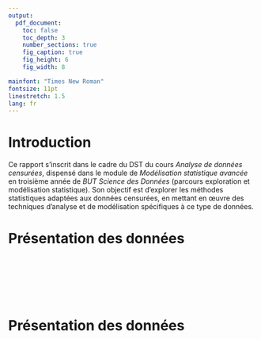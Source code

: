```yaml
---
output:
  pdf_document:
    toc: false
    toc_depth: 3
    number_sections: true
    fig_caption: true
    fig_height: 6
    fig_width: 8

mainfont: "Times New Roman"
fontsize: 11pt
linestretch: 1.5
lang: fr
---
```


<!-- PAGE DE GARDE  -->

```{=tex}
\begin{titlepage}

\vspace{1cm}
\begin{center}

\textit{Université Paris Cité}

BUT SD 3 FA EMS - Février 2025

\vspace{5mm}

\textsc{}

\vfill 

{\Huge\bfseries DST - Analyse de données censurées \par}

{\Large\bfseries  Modélisation statistique avancée\par}

\vfill

{\large\itshape Réalisé par}

{\large Rachid SAHLI}

\vspace{5mm}

\end{center}
\end{titlepage}
```
```{=tex}
\newpage
\pagenumbering{arabic}
```
\phantomsection

<!-- PAGE DE GARDE: FIN  -->

<!-- TABLE DES MATIÈRES -->

```{=tex}
\newpage
\tableofcontents
```
<!-- TABLE DES MATIÈRES: FIN -->

\newpage

# Introduction

Ce rapport s’inscrit dans le cadre du DST du cours *Analyse de données censurées*, dispensé dans le module de *Modélisation statistique avancée* en troisième année de *BUT Science des Données* (parcours exploration et modélisation statistique). Son objectif est d’explorer les méthodes statistiques adaptées aux données censurées, en mettant en œuvre des techniques d’analyse et de modélisation spécifiques à ce type de données.

# Présentation des données




```r

```








```r

```

```r

```

```r

```

```r

```

```r

```

```r

```










# Présentation des données